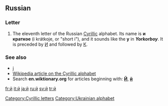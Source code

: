 {{also|Appendix:Variations of "i"}}
==Russian==

===Letter===
{{infl|ru|letter|lower case||upper case|Й}}

# The eleventh letter of the Russian [[Cyrillic]] alphabet. Its name is '''и краткое''' (i krátkoje, or "short i"), and it sounds like the '''y''' in '''''Y'''ork'' or ''bo'''y'''''. It is preceded by [[и|И]] and followed by [[к|К]].

===See also===
*[[ј]]
*[[w:Cyrillic alphabet|Wikipedia article on the Cyrillic alphabet]]
*Search '''en.wiktionary.org''' for articles beginning with: '''[http://en.wiktionary.org/w/index.php?title=Special%3AAllpages&from=%D0%99&namespace=0 Й]''', '''[http://en.wiktionary.org/w/index.php?title=Special%3AAllpages&from=%D0%B9&namespace=0 й]'''

[[Category:Cyrillic letters]]
[[Category:Ukrainian alphabet]]

[[fr:й]]
[[it:й]]
[[ja:й]]
[[ru:й]]
[[sv:й]]
[[tr:й]]